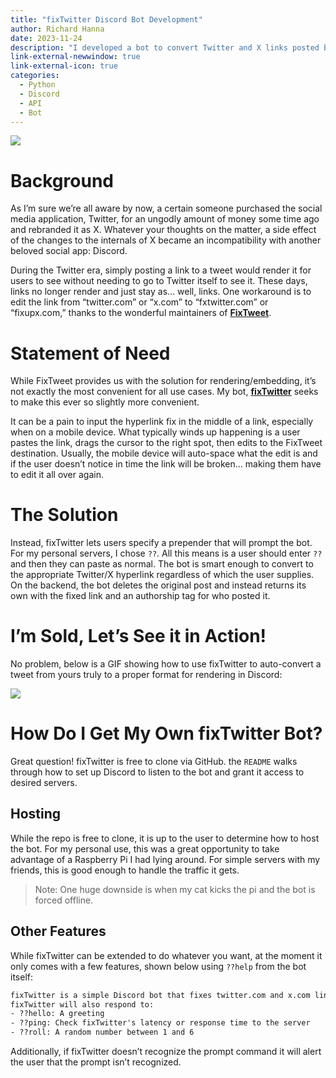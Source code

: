 ```yaml
---
title: "fixTwitter Discord Bot Development"
author: Richard Hanna
date: 2023-11-24
description: "I developed a bot to convert Twitter and X links posted by users in Discord to fixupx links for better rendering."
link-external-newwindow: true
link-external-icon: true
categories:
  - Python
  - Discord
  - API
  - Bot
---
```


![](images/fixTwitter_bot/banner_image.png)

# Background

As I'm sure we're all aware by now, a certain someone purchased the social media application, Twitter, for an ungodly amount of money some time ago and rebranded it as X. Whatever your thoughts on the matter, a side effect of the changes to the internals of X became an incompatibility with another beloved social app: Discord.

During the Twitter era, simply posting a link to a tweet would render it for users to see without needing to go to Twitter itself to see it. These days, links no longer render and just stay as... well, links. One workaround is to edit the link from "twitter.com" or "x.com" to "fxtwitter.com" or "fixupx.com," thanks to the wonderful maintainers of **[FixTweet](https://github.com/FixTweet/FixTweet)**.

# Statement of Need

While FixTweet provides us with the solution for rendering/embedding, it's not exactly the most convenient for all use cases. My bot, **[fixTwitter](https://github.com/rsh52/fixTwitter)** seeks to make this ever so slightly more convenient.

It can be a pain to input the hyperlink fix in the middle of a link, especially when on a mobile device. What typically winds up happening is a user pastes the link, drags the cursor to the right spot, then edits to the FixTweet destination. Usually, the mobile device will auto-space what the edit is and if the user doesn't notice in time the link will be broken... making them have to edit it all over again.

# The Solution

Instead, fixTwitter lets users specify a prepender that will prompt the bot. For my personal servers, I chose `??`. All this means is a user should enter `??` and then they can paste as normal. The bot is smart enough to convert to the appropriate Twitter/X hyperlink regardless of which the user supplies. On the backend, the bot deletes the original post and instead returns its own with the fixed link and an authorship tag for who posted it.

# I'm Sold, Let's See it in Action!

No problem, below is a GIF showing how to use fixTwitter to auto-convert a tweet from yours truly to a proper format for rendering in Discord:

![](images/fixTwitter_bot/example.gif)

# How Do I Get My Own fixTwitter Bot?

Great question! fixTwitter is free to clone via GitHub. the `README` walks through how to set up Discord to listen to the bot and grant it access to desired servers.

## Hosting

While the repo is free to clone, it is up to the user to determine how to host the bot. For my personal use, this was a great opportunity to take advantage of a Raspberry Pi I had lying around. For simple servers with my friends, this is good enough to handle the traffic it gets.

> Note: One huge downside is when my cat kicks the pi and the bot is forced offline.

## Other Features

While fixTwitter can be extended to do whatever you want, at the moment it only comes with a few features, shown below using `??help` from the bot itself:

```txt
fixTwitter is a simple Discord bot that fixes twitter.com and x.com links to fixup.com. To use it, simply type ?? followed by your message. If your message contains a twitter.com or x.com link, it will be replaced with a fixup.com link. For example, ??https://twitter.com will be replaced with https://fixup.com. The bot will remove the original post, but replace it with a message of it's own and credit to the OP's username.
fixTwitter will also respond to: 
- ??hello: A greeting
- ??ping: Check fixTwitter's latency or response time to the server
- ??roll: A random number between 1 and 6
```

Additionally, if fixTwitter doesn't recognize the prompt command it will alert the user that the prompt isn't recognized.

